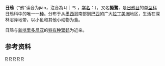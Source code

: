 {{Speciesbox 
| taxon = Eurypyga helias
| authority = [[彼得·西蒙·帕拉斯|Pallas]], 1781
| status = LC 
| status_system = IUCN3.1
| status_ref = <ref>{{IUCN|id=22691893 |title=''Eurypyga helias'' |assessors=[[BirdLife_International|BirdLife International]] |version=2019.2 |year=2016 |accessdate=1 October 2016}} 数据库資料包含說明此物種被編入無危級別的原因</ref>
| image = Sunbittern (Eurypyga helias).JPG
| image_caption = [[指名亞種|指名亞種]]，攝於[[巴西|巴西]]靠近[[帕拉州|帕拉州]]與[[馬托格羅索州|馬托格羅索州]]交界處
| range_map = Sunbittern (Eurypyga helias) Area.svg
| range_map_caption = 日鳽的分布範圍
}}
'''日鳽'''（“鳽”读音为jiān，注音為ㄐ｜ㄢ ，[[学名|学名]]：{{lang|la|''Eurypyga helias''}}），又名'''擬鷺'''，是[[日鳽目|日鳽目]]的[[单型|单型科]]日鳽科中的唯一一[[种|种]]。分布于从[[墨西哥|墨西哥]]南部到[[巴西|巴西]]的广大[[拉丁美洲|拉丁美洲]]地区，生活在深林沼泽地带，以小鱼和其他小动物为食。

日鳽与[[新喀里多尼亚|新喀里多尼亚]]的[[特有种|特有种]][[鹭鹤|鹭鹤]]为近亲。

==参考资料==
{{reflist}}
{{Taxonbar}}

[[Category:1781年描述的动物|R]]
[[Category:巴西鳥類|R]]
[[Category:厄瓜多鳥類|R]]
[[Category:委內瑞拉鳥類|R]]
[[Category:哥倫比亞鳥類|R]]